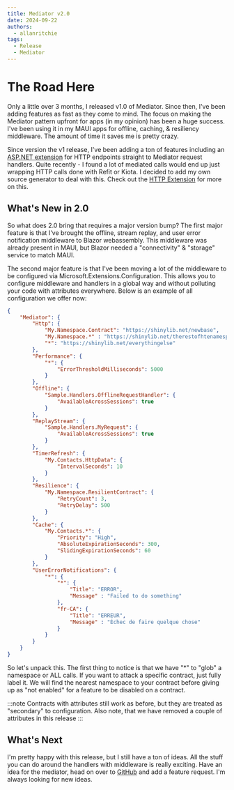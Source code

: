 ```yaml
---
title: Mediator v2.0
date: 2024-09-22
authors:
  - allanritchie
tags:
  - Release
  - Mediator
---
```


# The Road Here

Only a little over 3 months, I released v1.0 of Mediator.  Since then, I've been adding features as fast as they come to mind.  The focus on making the Mediator
pattern upfront for apps (in my opinion) has been a huge success.  I've been using it in my MAUI apps for offline, caching, & resiliency middleware.  The amount of time
it saves me is pretty crazy.  

Since version the v1 release, I've been adding a ton of features including an [ASP.NET extension](/docs/client/mediator/extensions/aspnet) for HTTP endpoints straight to Mediator request handlers.  Quite recently - I found a lot of mediated calls would end up just wrapping HTTP calls done with Refit or Kiota.  I decided to add my
own source generator to deal with this.  Check out the [HTTP Extension](/docs/client/mediator/extensions/http) for more on this.

## What's New in 2.0

So what does 2.0 bring that requires a major version bump?  The first major feature is that I've brought the offline, stream replay, and user error notification middleware to Blazor webassembly.  This middleware was already
present in MAUI, but Blazor needed a "connectivity" & "storage" service to match MAUI.  

The second major feature is that I've been moving a lot of the middleware to be configured via Microsoft.Extensions.Configuration.  This allows you to configure
middleware and handlers in a global way and without polluting your code with attributes everywhere.  Below is an example of all configuration we offer now:

```json
{
    "Mediator": {
        "Http": {
            "My.Namespace.Contract": "https://shinylib.net/newbase",
            "My.Namespace.*" : "https://shinylib.net/therestofhtenamespace",
            "*": "https://shinylib.net/everythingelse"
        },
        "Performance": {
            "*": {
                "ErrorThresholdMilliseconds": 5000
            }
        },
        "Offline": {
            "Sample.Handlers.OfflineRequestHandler": {
                "AvailableAcrossSessions": true
            }
        },
        "ReplayStream": {
            "Sample.Handlers.MyRequest": {
                "AvailableAcrossSessions": true
            }
        },
        "TimerRefresh": {
            "My.Contacts.HttpData": {
                "IntervalSeconds": 10
            }
        },
        "Resilience": {
            "My.Namespace.ResilientContract": {
                "RetryCount": 3,
                "RetryDelay": 500
            }
        },
        "Cache": {
            "My.Contacts.*": {
                "Priority": "High",
                "AbsoluteExpirationSeconds": 300,
                "SlidingExpirationSeconds": 60
            }
        },
        "UserErrorNotifications": {
            "*": {
                "*": {
                    "Title": "ERROR",
                    "Message" : "Failed to do something"
                },
                "fr-CA": {
                    "Title": "ERREUR",
                    "Message" : "Échec de faire quelque chose"
                }
            }
        }
    }
}
```

So let's unpack this.  The first thing to notice is that we have "*" to "glob" a namespace or ALL calls.  If you want to attack a specific contract, just fully label it. 
We will find the nearest namespace to your contract before giving up as "not enabled" for a feature to be disabled on a contract.  

:::note
Contracts with attributes still work as before, but they are treated as "secondary" to configuration.  Also note, that we have removed a couple of attributes in this release
:::

## What's Next
I'm pretty happy with this release, but I still have a ton of ideas.  All the stuff you can do around the handlers with middleware is really exciting.  Have an idea for the mediator,
head on over to [GitHub](https://github.com/shinyorg/mediator) and add a feature request.  I'm always looking for new ideas.